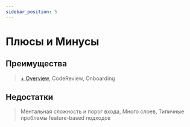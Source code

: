 ```yaml
---
sidebar_position: 5
---
```



# Плюсы и Минусы

<WIP ticket="145" />

## Преимущества

> [+ Overview](/docs/get-started/overview), CodeReview, Onboarding


## Недостатки

> Ментальная сложность и порог входа, Много слоев, Типичные проблемы feature-based подходов
